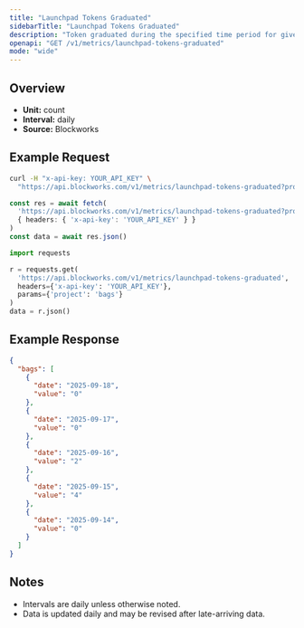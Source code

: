 ```yaml
---
title: "Launchpad Tokens Graduated"
sidebarTitle: "Launchpad Tokens Graduated"
description: "Token graduated during the specified time period for given launchpad."
openapi: "GET /v1/metrics/launchpad-tokens-graduated"
mode: "wide"
---
```


## Overview

- **Unit:** count
- **Interval:** daily
- **Source:** Blockworks

## Example Request

<CodeGroup>

```bash cURL
curl -H "x-api-key: YOUR_API_KEY" \
  "https://api.blockworks.com/v1/metrics/launchpad-tokens-graduated?project=bags"
```

```typescript TypeScript
const res = await fetch(
  'https://api.blockworks.com/v1/metrics/launchpad-tokens-graduated?project=bags',
  { headers: { 'x-api-key': 'YOUR_API_KEY' } }
)
const data = await res.json()
```

```python Python
import requests

r = requests.get(
  'https://api.blockworks.com/v1/metrics/launchpad-tokens-graduated',
  headers={'x-api-key': 'YOUR_API_KEY'},
  params={'project': 'bags'}
)
data = r.json()
```

</CodeGroup>

## Example Response

```json
{
  "bags": [
    {
      "date": "2025-09-18",
      "value": "0"
    },
    {
      "date": "2025-09-17",
      "value": "0"
    },
    {
      "date": "2025-09-16",
      "value": "2"
    },
    {
      "date": "2025-09-15",
      "value": "4"
    },
    {
      "date": "2025-09-14",
      "value": "0"
    }
  ]
}
```

## Notes
- Intervals are daily unless otherwise noted.
- Data is updated daily and may be revised after late-arriving data.